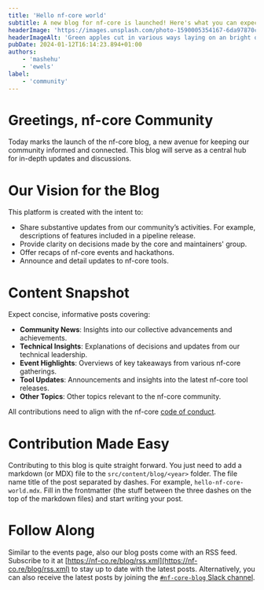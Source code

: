 ```yaml
---
title: 'Hello nf-core world'
subtitle: A new blog for nf-core is launched! Here's what you can expect.
headerImage: 'https://images.unsplash.com/photo-1590005354167-6da97870c757'
headerImageAlt: 'Green apples cut in various ways laying on an bright orange surface'
pubDate: 2024-01-12T16:14:23.894+01:00
authors:
    - 'mashehu'
    - 'ewels'
label:
    - 'community'
---
```


# Greetings, nf-core Community

Today marks the launch of the nf-core blog, a new avenue for keeping our community informed and connected.
This blog will serve as a central hub for in-depth updates and discussions.

# Our Vision for the Blog

This platform is created with the intent to:

-   Share substantive updates from our community’s activities. For example, descriptions of features included in a pipeline release.
-   Provide clarity on decisions made by the core and maintainers' group.
-   Offer recaps of nf-core events and hackathons.
-   Announce and detail updates to nf-core tools.

# Content Snapshot

Expect concise, informative posts covering:

-   **Community News**: Insights into our collective advancements and achievements.
-   **Technical Insights**: Explanations of decisions and updates from our technical leadership.
-   **Event Highlights**: Overviews of key takeaways from various nf-core gatherings.
-   **Tool Updates**: Announcements and insights into the latest nf-core tool releases.
-   **Other Topics**: Other topics relevant to the nf-core community.

All contributions need to align with the nf-core [code of conduct](https://nf-co.re/code_of_conduct).

# Contribution Made Easy

Contributing to this blog is quite straight forward. You just need to add a markdown (or MDX) file to the `src/content/blog/<year>` folder.
The file name title of the post separated by dashes. For example, `hello-nf-core-world.mdx`.
Fill in the frontmatter (the stuff between the three dashes on the top of the markdown files) and start writing your post.

# Follow Along

Similar to the events page, also our blog posts come with an RSS feed. Subscribe to it at [https://nf-co.re/blog/rss.xml](https://nf-co.re/blog/rss.xml) to stay up to date with the latest posts.
Alternatively, you can also receive the latest posts by joining the [`#nf-core-blog` Slack channel](https://nfcore.slack.com/archives/C06DP7N82V9).
